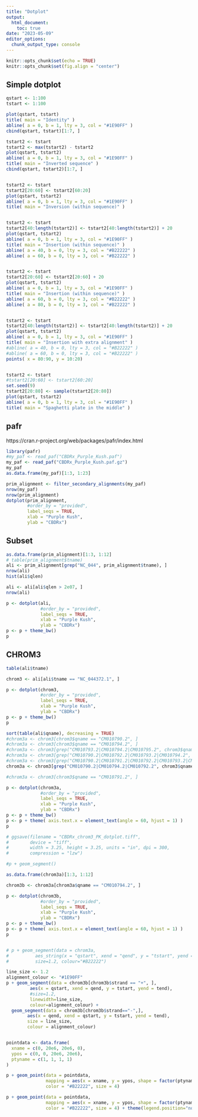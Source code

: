 ```yaml
---
title: "Dotplot"
output: 
  html_document:
    toc: true
date: "2023-05-09"
editor_options: 
  chunk_output_type: console
---
```


```r
knitr::opts_chunk$set(echo = TRUE)
knitr::opts_chunk$set(fig.align = "center")
```


## Simple dotplot

```r
qstart <- 1:100
tstart <- 1:100

plot(qstart, tstart)
title( main = "Identity" )
abline( a = 0, b = 1, lty = 3, col = "#1E90FF" )
cbind(qstart, tstart)[1:7, ]

tstart2 <- tstart
tstart2 <- max(tstart2) - tstart2
plot(qstart, tstart2)
abline( a = 0, b = 1, lty = 3, col = "#1E90FF" )
title( main = "Inverted sequence" )
cbind(qstart, tstart2)[1:7, ]


tstart2 <- tstart
tstart2[20:60] <- tstart2[60:20]
plot(qstart, tstart2)
abline( a = 0, b = 1, lty = 3, col = "#1E90FF" )
title( main = "Inversion (within sequence)" )


tstart2 <- tstart
tstart2[40:length(tstart2)] <- tstart2[40:length(tstart2)] + 20
plot(qstart, tstart2)
abline( a = 0, b = 1, lty = 3, col = "#1E90FF" )
title( main = "Insertion (within sequence)" )
abline( a = 40, b = 0, lty = 3, col = "#B22222" )
abline( a = 60, b = 0, lty = 3, col = "#B22222" )


tstart2 <- tstart
tstart2[20:60] <- tstart2[20:60] + 20
plot(qstart, tstart2)
abline( a = 0, b = 1, lty = 3, col = "#1E90FF" )
title( main = "Insertion (within sequence)" )
abline( a = 60, b = 0, lty = 3, col = "#B22222" )
abline( a = 80, b = 0, lty = 3, col = "#B22222" )


tstart2 <- tstart
tstart2[40:length(tstart2)] <- tstart2[40:length(tstart2)] + 20
plot(qstart, tstart2)
abline( a = 0, b = 1, lty = 3, col = "#1E90FF" )
title( main = "Insertion with extra alignment" )
#abline( a = 40, b = 0, lty = 3, col = "#B22222" )
#abline( a = 60, b = 0, lty = 3, col = "#B22222" )
points( x = 80:90, y = 10:20)


tstart2 <- tstart
#tstart2[20:60] <- tstart2[60:20]
set.seed(9)
tstart2[20:80] <- sample(tstart2[20:80])
plot(qstart, tstart2)
abline( a = 0, b = 1, lty = 3, col = "#1E90FF" )
title( main = "Spaghetti plate in the middle" )

```


## pafr


https://cran.r-project.org/web/packages/pafr/index.html


```r
library(pafr)
#my_paf <- read_paf("CBDRx_Purple_Kush.paf")
my_paf <- read_paf("CBDRx_Purple_Kush.paf.gz")
my_paf
as.data.frame(my_paf)[1:3, 1:23]
```


```r
prim_alignment <- filter_secondary_alignments(my_paf)
nrow(my_paf)
nrow(prim_alignment)
dotplot(prim_alignment, 
        #order_by = "provided", 
        label_seqs = TRUE, 
        xlab = "Purple Kush", 
        ylab = "CBDRx")
```


## Subset


```r
as.data.frame(prim_alignment)[1:3, 1:12]
# table(prim_alignment$tname)
ali <- prim_alignment[grep("NC_044", prim_alignment$tname), ]
nrow(ali)
hist(ali$qlen)

ali <- ali[ali$qlen > 2e07, ]
nrow(ali)
```


```r
p <- dotplot(ali, 
             #order_by = "provided", 
             label_seqs = TRUE, 
             xlab = "Purple Kush", 
             ylab = "CBDRx")
p <- p + theme_bw()
p
```


## CHROM3


```r
table(ali$tname)

chrom3 <- ali[ali$tname == "NC_044372.1", ]

p <- dotplot(chrom3, 
             #order_by = "provided", 
             label_seqs = TRUE, 
             xlab = "Purple Kush", 
             ylab = "CBDRx")
p <- p + theme_bw()
p

sort(table(ali$qname), decreasing = TRUE)
#chrom3a <- chrom3[chrom3$qname == "CM010790.2", ]
#chrom3a <- chrom3[chrom3$qname == "CM010794.2", ]
#chrom3a <- chrom3[grep("CM010793.2|CM010794.2|CM010795.2", chrom3$qname), ]
#chrom3a <- chrom3[grep("CM010790.2|CM010792.2|CM010793.2|CM010794.2", chrom3$qname), ]
#chrom3a <- chrom3[grep("CM010790.2|CM010791.2|CM010792.2|CM010793.2|CM010794.2", chrom3$qname), ]
chrom3a <- chrom3[grep("CM010790.2|CM010794.2|CM010792.2", chrom3$qname), ]

#chrom3a <- chrom3[chrom3$qname == "CM010791.2", ]

p <- dotplot(chrom3a, 
             #order_by = "provided", 
             label_seqs = TRUE, 
             xlab = "Purple Kush", 
             ylab = "CBDRx")
p <- p + theme_bw()
p <- p + theme( axis.text.x = element_text(angle = 60, hjust = 1) )
p

# ggsave(filename = "CBDRx_chrom3_PK_dotplot.tiff", 
#        device = "tiff", 
#        width = 3.25, height = 3.25, units = "in", dpi = 300, 
#        compression = "lzw")

```



```r

#p + geom_segment()

as.data.frame(chrom3a)[1:3, 1:12]

chrom3b <- chrom3a[chrom3a$qname == "CM010794.2", ]

p <- dotplot(chrom3b, 
             #order_by = "provided", 
             label_seqs = TRUE, 
             xlab = "Purple Kush", 
             ylab = "CBDRx")
p <- p + theme_bw()
p <- p + theme( axis.text.x = element_text(angle = 60, hjust = 1) )
p


# p + geom_segment(data = chrom3a, 
#          aes_string(x = "qstart", xend = "qend", y = "tstart", yend = "tend"),
#          size=1.2, colour="#B22222")

line_size <- 1.2
alignment_colour <- "#1E90FF"
p + geom_segment(data = chrom3b[chrom3b$strand == "+", ], 
         aes(x = qstart, xend = qend, y = tstart, yend = tend),
         #size=1.2,
         linewidth=line_size,
         colour=alignment_colour) +
  geom_segment(data = chrom3b[chrom3b$strand=="-",],
        aes(x = qend, xend = qstart, y = tstart, yend = tend),
        size = line_size,
        colour = alignment_colour) 


pointdata <- data.frame(
  xname = c(0, 20e6, 20e6, 0),
  ypos = c(0, 0, 20e6, 20e6),
  ptyname = c(1, 1, 1, 1)
)

p + geom_point(data = pointdata, 
               mapping = aes(x = xname, y = ypos, shape = factor(ptyname)),
               color = "#B22222", size = 4)

p + geom_point(data = pointdata, 
               mapping = aes(x = xname, y = ypos, shape = factor(ptyname)),
               color = "#B22222", size = 4) + theme(legend.position="none")

```


